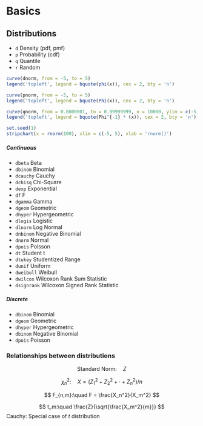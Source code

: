 # Basics

## Distributions

* `d` Density (pdf, pmf)
* `p` Probability (cdf)
* `q` Quantile
* `r` Random


```r
curve(dnorm, from = -5, to = 5)
legend('topleft', legend = bquote(phi(x)), cex = 2, bty = 'n')

curve(pnorm, from = -5, to = 5)
legend('topleft', legend = bquote(Phi(x)), cex = 2, bty = 'n')

curve(qnorm, from = 0.0000001, to = 0.99999999, n = 10000, ylim = c(-5,5))
legend('topleft', legend = bquote(Phi^{-1} * (x)), cex = 2, bty = 'n')

set.seed(1)
stripchart(x = rnorm(100), xlim = c(-5, 5), xlab = 'rnorm()')
```



##### Continuous {-}

* `dbeta` Beta
* `dbinom` Binomial
* `dcauchy` Cauchy
* `dchisq` Chi-Square
* `dexp` Exponential
* `df` F
* `dgamma` Gamma
* `dgeom` Geometric
* `dhyper` Hypergeometric
* `dlogis` Logistic
* `dlnorm` Log Normal
* `dnbinom` Negative Binomial
* `dnorm` Normal
* `dpois` Poisson
* `dt` Student t
* `dtukey` Studentized Range
* `dunif` Uniform
* `dweibull` Weibull
* `dwilcox` Wilcoxon Rank Sum Statistic
* `dsignrank` Wilcoxon Signed Rank Statistic

##### Discrete {-}

* `dbinom` Binomial
* `dgeom` Geometric
* `dhyper` Hypergeometric
* `dbinom` Negative Binomial
* `dpois` Poisson



### Relationships between distributions

$$
\text{Standard Norm}:\quad Z
$$

$$
\chi_n^2:\quad X = (Z_1^2 + Z_2^2 + \cdot + Z_n^2)/n
$$


$$
F_{n,m}:\quad F = \frac{X_n^2}{X_m^2}
$$

$$
t_m:\quad \frac{Z}{\sqrt{\frac{X_m^2}{m}}}
$$
Cauchy: Special case of $t$ distribution
